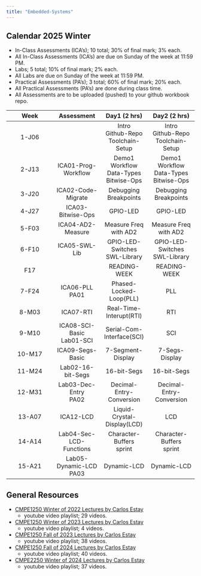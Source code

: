```yaml
---
title: "Embedded-Systems"
---
```


## Calendar 2025 Winter

- In-Class Assessments (ICA's); 10 total; 30% of final mark; 3% each.
- All In-Class Assessments (ICA's) are due on Sunday of the week at 11:59 PM.
- Labs; 5 total; 10% of final mark; 2% each.
- All Labs are due on Sunday of the week at 11:59 PM.
- Practical Assessments (PA's); 3 total; 60% of final mark; 20% each.
- All Practical Assessments (PA's) are done during class time.
- All Assessments are to be uploaded (pushed) to your github workbook repo.

|Week|Assessment|Day1 (2 hrs)|Day2 (2 hrs)|
|:-:|:-:|:-:|:-:|
|1-J06||Intro<br> Github-Repo<br> Toolchain-Setup|Intro<br> Github-Repo<br> Toolchain-Setup|
|2-J13|ICA01-Prog-Workflow|Demo1<br> Workflow<br> Data-Types<br> Bitwise-Ops|Demo1<br> Workflow<br> Data-Types<br> Bitwise-Ops|
|3-J20|ICA02-Code-Migrate|Debugging<br> Breakpoints|Debugging<br> Breakpoints|
|4-J27|ICA03-Bitwise-Ops|GPIO-LED|GPIO-LED|
|5-F03|ICA04-AD2-Measure|Measure Freq with AD2|Measure Freq with AD2|
|6-F10|ICA05-SWL-Lib|GPIO-LED-Switches<br> SWL-Library|GPIO-LED-Switches<br> SWL-Library|
|F17||READING-WEEK|READING-WEEK|
|7-F24|ICA06-PLL<br> PA01|Phased-Locked-Loop(PLL)|PLL|
|8-M03|ICA07-RTI|Real-Time-Interupt(RTI)|RTI|
|9-M10|ICA08-SCI-Basic<br> Lab01-SCI|Serial-Com-Interface(SCI)|SCI|
|10-M17|ICA09-Segs-Basic|7-Segment-Display|7-Segs-Display|
|11-M24|Lab02-16-bit-Segs|16-bit-Segs|16-bit-Segs|
|12-M31|Lab03-Dec-Entry<br> PA02|Decimal-Entry-Conversion|Decimal-Entry-Conversion|
|13-A07|ICA12-LCD|Liquid-Crystal-Display(LCD)|LCD|
|14-A14|Lab04-Sec-LCD-Functions|Character-Buffers<br> sprint|Character-Buffers<br> sprint|
|15-A21|Lab05-Dynamic-LCD<br> PA03|Dynamic-LCD|Dynamic-LCD|

## General Resources

- [CMPE1250 Winter of 2022 Lectures by Carlos Estay](https://www.youtube.com/playlist?list=PLtPfFKnaEIMhBkhTIAGLfNPb6v0TRwFqm){target="_blank"}
  - youtube video playlist; 29 videos.

- [CMPE1250 Winter of 2023 Lectures by Carlos Estay](https://www.youtube.com/playlist?list=PLtPfFKnaEIMj5lHarN9wmaAMJDxcYGMpB){target="_blank"}
  - youtube video playlist; 4 videos.

- [CMPE1250 Fall of 2023 Lectures by Carlos Estay](https://www.youtube.com/playlist?list=PLtPfFKnaEIMjgGVukyIIZQNxSEmmFh_K8){target="_blank"}
  - youtube video playlist; 38 videos.


- [CMPE1250 Fall of 2024 Lectures by Carlos Estay](https://www.youtube.com/playlist?list=PLtPfFKnaEIMipKCt70AbjncvuqiSdQ3yI){target="_blank"}
  - youtube video playlist; 40 videos.


- [CMPE2250 Winter of 2024 Lectures by Carlos Estay](https://www.youtube.com/playlist?list=PLtPfFKnaEIMic1uFGB-Vfh3B7FwUz0FHM){target="_blank"}
  - youtube video playlist; 37 videos.
